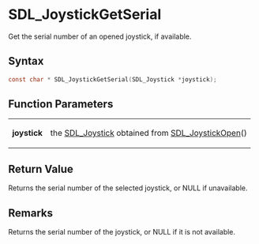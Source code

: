 = SDL_JoystickGetSerial =

Get the serial number of an opened joystick, if available.

== Syntax ==

<syntaxhighlight lang='c'>
const char * SDL_JoystickGetSerial(SDL_Joystick *joystick);
</syntaxhighlight>

== Function Parameters ==

{|
|'''joystick'''
|the [[SDL_Joystick]] obtained from [[SDL_JoystickOpen]]()
|}

== Return Value ==

Returns the serial number of the selected joystick, or NULL if unavailable.

== Remarks ==

Returns the serial number of the joystick, or NULL if it is not available.


